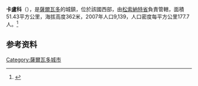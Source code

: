 {{Infobox settlement
| name                            = 卡盧科
| settlement_type                 = Municipality
| other_name                      = 
| native_name                     = Caluco
| image_skyline                   = 
| image_caption                   = 
| pushpin_map                     = El Salvador
| pushpin_label_position          = 
| pushpin_map_caption             = 在萨尔瓦多的位置
| subdivision_type                = 国家
| subdivision_name                = {{flag|El Salvador}}
| subdivision_type1               = {{tsl|en|Departments of El Salvador||省}}
| subdivision_name1               = [[松索纳特省|松索纳特省]]
| subdivision_type2               = 
| subdivision_name2               = 
| leader_title                    = 市长
| leader_name                     = Nelson Uvaldo Cornejo Sibrian
| unit_pref                       = Imperial 
| area_total_km2                  = 51.43
| population_as_of                = 
| population_total                = 9,139
| population_density_km2          = auto
| timezone                        = 
| utc_offset                      = 
| coordinates                     = {{coord|13|43|N|89|39|W|region:SV|display=inline,title}}
| elevation_footnotes             = <!--for references: use <ref> </ref> tags-->
| elevation_m                     = 380
}}
'''卡盧科'''（{{lang-es|Caluco}}），是[[薩爾瓦多|薩爾瓦多]]的城鎮，位於該國西部，由[[松索納特省|松索納特省]]負責管轄，面積51.43平方公里，海拔高度362米，2007年人口9,139，人口密度每平方公里177.7人。<ref>{{Cite web|title=Caluco|url=http://www.isdem.gob.sv/directorio-de-negocios/748/caluco|access-date=2020-10-10|website=ISDEM|language=es|archive-date=2021-04-17|archive-url=https://web.archive.org/web/20210417104822/http://www.isdem.gob.sv/directorio-de-negocios/748/caluco/}}</ref>

==参考资料==
{{refs}}

{{Authority control}}
{{DEFAULTSORT:Caluco}}
{{ElSalvador-geo-stub}}
[[Category:薩爾瓦多城市|Category:薩爾瓦多城市]]
